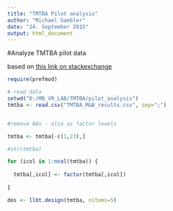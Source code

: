 ```yaml
---
title: "TMTBA Pilot analysis"
author: "Michael Gaebler"
date: "24. September 2015"
output: html_document
---
```


#Analyze TMTBA pilot data

based on [this link on stackexchange](http://stats.stackexchange.com/questions/26994/how-to-fit-bradley-terry-luce-model-in-r-without-complicated-formula)
```r

require(prefmod)

# read data
setwd("D:/MB_VR_LAB/TMTBA/pilot_analysis")
tmtba <- read.csv("TMTBA_M&B_results.csv", sep=";")


#remove NAs - also as factor levels

tmtba <- tmtba[-c(1,23),]

#str(tmtba)

for (icol in 1:ncol(tmtba)) {
  
  tmtba[,icol] <- factor(tmtba[,icol])
  
}

des <- llbt.design(tmtba, nitems=5)

```
